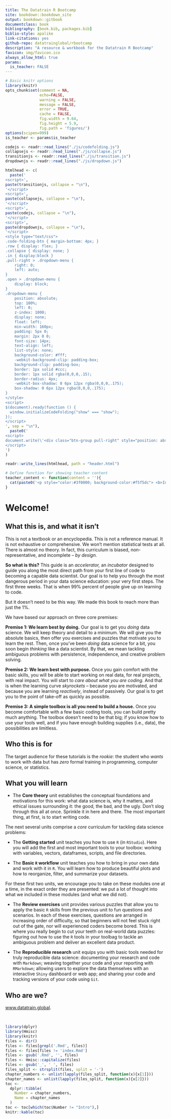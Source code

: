 ```yaml
--- 
title: The Datatrain R Bootcamp
site: bookdown::bookdown_site
output: bookdown::gitbook
documentclass: book
bibliography: [book.bib, packages.bib]
biblio-style: apalike
link-citations: yes
github-repo: datatrainglobal/rbootcamp
description: "A resource & workbook for the Datatrain R Bootcamp"
favicon: img/favicon.ico
always_allow_html: true
params:
  is_teacher: FALSE
---
```



```r
# Basic knitr options
library(knitr)
opts_chunk$set(comment = NA, 
               echo=FALSE,
               warning = FALSE, 
               message = FALSE, 
               error = TRUE, 
               cache = FALSE,
               fig.width = 9.64,
               fig.height = 5.9,
               fig.path = 'figures/')
options(scipen=999)
is_teacher <- params$is_teacher

```

```r
codejs <- readr::read_lines("./js/codefolding.js")
collapsejs <- readr::read_lines("./js/collapse.js")
transitionjs <- readr::read_lines("./js/transition.js")
dropdownjs <- readr::read_lines("./js/dropdown.js")

htmlhead <- c(
  paste('
<script>',
paste(transitionjs, collapse = "\n"),
'</script>
<script>',
paste(collapsejs, collapse = "\n"),
'</script>
<script>',
paste(codejs, collapse = "\n"),
'</script>
<script>',
paste(dropdownjs, collapse = "\n"),
'</script>
<style type="text/css">
.code-folding-btn { margin-bottom: 4px; }
.row { display: flex; }
.collapse { display: none; }
.in { display:block }
.pull-right > .dropdown-menu {
    right: 0;
    left: auto;
}
.open > .dropdown-menu {
    display: block;
}
.dropdown-menu {
    position: absolute;
    top: 100%;
    left: 0;
    z-index: 1000;
    display: none;
    float: left;
    min-width: 160px;
    padding: 5px 0;
    margin: 2px 0 0;
    font-size: 14px;
    text-align: left;
    list-style: none;
    background-color: #fff;
    -webkit-background-clip: padding-box;
    background-clip: padding-box;
    border: 1px solid #ccc;
    border: 1px solid rgba(0,0,0,.15);
    border-radius: 4px;
    -webkit-box-shadow: 0 6px 12px rgba(0,0,0,.175);
    box-shadow: 0 6px 12px rgba(0,0,0,.175);
}
</style>
<script>
$(document).ready(function () {
  window.initializeCodeFolding("show" === "show");
});
</script>
', sep = "\n"),
  paste0('
<script>
document.write(\'<div class="btn-group pull-right" style="position: absolute; top: 20%; right: 2%; z-index: 200"><button type="button" class="btn btn-default btn-xs dropdown-toggle" data-toggle="dropdown" aria-haspopup="true" aria-expanded="true" data-_extension-text-contrast=""><span>Code</span> <span class="caret"></span></button><ul class="dropdown-menu" style="min-width: 50px;"><li><a id="rmd-show-all-code" href="#">Show All Code</a></li><li><a id="rmd-hide-all-code" href="#">Hide All Code</a></li></ul></div>\')
</script>
')
)

readr::write_lines(htmlhead, path = "header.html")
```

```r
# Define function for showing teacher content
teacher_content <- function(content = ''){
  cat(paste0('<p style="color:#3f0000; background-color:#f5f5dc"> <b>Instructor tip!</b><br>', content, '</p>'))
}
```

# Welcome!


## What this is, and what it isn't {-}

This is not a textbook or an encyclopedia. This is not a reference manual. It is not exhaustive or comprehensive. We won't mention statistical tests at all. There is almost no theory. In fact, this curriculum is biased, non-representative, and incomplete -- *by design.* 

**So what is this?** This guide is an *accelerator,* an *incubator* designed to guide you along the most direct path from your first line of code to becoming a capable data scientist. Our goal is to help you through the most dangerous period in your data science education: your very first steps. The first three weeks. That is when 99% percent of people give up on learning to code.  

But it doesn't need to be this way. We made this book to reach more than just the 1%.  

We have based our approach on three core premises:

**Premise 1: We learn best by doing.** Our goal is to get you *doing* data science. We will keep theory and detail to a minimum. We will give you the absolute basics, then offer you exercises and puzzles that motivate you to learn the rest. Then, once you've been *doing* data science for a bit, you soon begin *thinking* like a data scientist. By that, we mean tackling ambiguous problems with persistence, independence, and creative problem solving.   

**Premise 2: We learn best with purpose.** Once you gain comfort with the basic skills, you will be able to start working on real data, for real projects, with real impact. You will start to *care about what you are coding*. And that is when the learning curve *skyrockets* -- because you are motivated, and because you are learning *reactively*, instead of passively. Our goal is to get you to the point of take-off as quickly as possible.  

**Premise 3: A simple toolbox is all you need to build a house.** Once you become comfortable with a few basic coding tools, you can build pretty much anything. The toolbox doesn't need to be that big; if you know how to use your tools well, and if you have enough building supplies (i.e., data), the possibilities are limitless.  




## Who this is for {-}

The target audience for these tutorials is the *rookie*: the student who *wants* to work with data but has *zero* formal training in programming, computer science, or statistics.  



## What you will learn {-}

- The **Core theory** unit establishes the conceptual foundations and motivations for this work: what data science is, why it matters, and ethical issues surrounding it: the good, the bad, and the ugly. Don't slog through this all at once. Sprinkle it in here and there. The most important thing, at first, is to start writing code.


The next several units comprise a *core* curriculum for tackling data science problems:  

- The **Getting started** unit teaches you how to use `R` (in `RStudio`). Here you will add the first and most important tools to your toolbox: working with variables, vectors, dataframes, scripts, and file directories.  

- The **Basic `R` workflow** unit teaches you how to bring in your own data and work with it in `R`. You will learn how to produce beautiful plots and how to reorganize, filter, and summarize your datasets. 

For these first two units, we encourage you to take on these modules one at a time, in the exact order they are presented: we put a lot of thought into what we included in these modules (and what we did not).

- The **Review exercises** unit provides various puzzles that allow you to apply the basic `R` skills from the previous unit to fun questions and scenarios. In each of these exercises, questions are arranged in increasing order of difficulty, so that beginners will not feel stuck right out of the gate, nor will experienced coders become bored. This is where you really begin to cut your teeth on real-world data puzzles: figuring out how to use the `R` tools in your toolbag to tackle an ambiguous problem and deliver an excellent data product.  

- The **Reproducible research** unit equips you with basic tools needed for truly reproducible data science: documenting your research and code with `Markdown`; weaving together your code and your reporting with `RMarkdown`; 
allowing users to explore the data themselves with an interactive `Shiny` dashboard or web app; and sharing your code and tracking versions of your code using `Git`.  


## Who are we? {-}

[www.datatrain.global](https://datatrain.global).


&nbsp;  


```r
library(dplyr)
library(Hmisc)
library(knitr)
files <- dir()
files <- files[grepl('.Rmd', files)]
files <- files[files != 'index.Rmd']
files <- gsub('.Rmd', '', files)
files <- Hmisc::capitalize(files)
files <- gsub('_', ' ', files)
files_split <- strsplit(files, split = '-')
chapter_numbers <- unlist(lapply(files_split, function(x){x[1]}))
chapter_names <- unlist(lapply(files_split, function(x){x[2]}))
toc <-
  dplyr::tibble(
    Number = chapter_numbers,
    Name = chapter_names
  )
toc <- toc[which(toc$Number != "Intro"),]
knitr::kable(toc)
```
